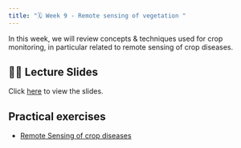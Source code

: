```yaml
---
title: "🗓️ Week 9 - Remote sensing of vegetation "
---
```


In this  week, we will  review concepts & techniques used for crop monitoring, in particular related to remote sensing of crop diseases.


## 👨‍🏫 Lecture Slides 

Click [here](slides.qmd) to view the slides.

## Practical exercises

- [Remote Sensing of crop diseases](https://r4pde.net/data-remote-sensing)




